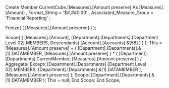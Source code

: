 Create Member CurrentCube.[Measures].[Amount preserve]
As [Measures].[Amount]
, Format_String = '$#,##0.00'
, Associated_Measure_Group = 'Financial Reporting' ; 

Freeze( ( [Measures].[Amount preserve] ) );

Scope( ( [Measures].[Amount],
         [Department].[Departments].[Department Level 02].MEMBERS,
         Descendants( [Account].[Accounts].&[58] ) ) );
    This = [Measures].[Amount preserve] +
           ( [Department].[Departments].&[1].DATAMEMBER,
             [Measures].[Amount preserve] ) *
           ( [Department].[Departments].CurrentMember,
             [Measures].[Amount preserve] ) /
           Aggregate(
             Except( [Department].[Departments].[Department Level 02].MEMBERS,
                     [Department].[Departments].&[1].DATAMEMBER ), 
             [Measures].[Amount preserve] );
    Scope( [Department].[Departments].&[1].DATAMEMBER );
        This = null;
    End Scope;
End Scope;